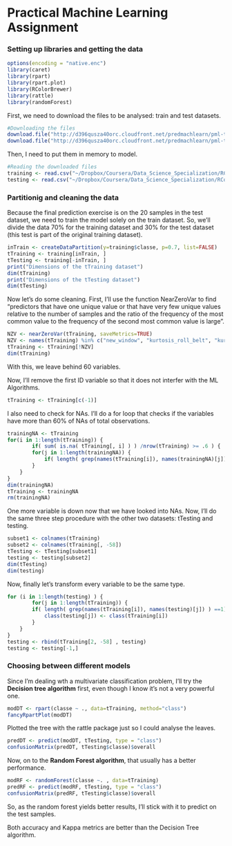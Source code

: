 Practical Machine Learning Assignment
============================

### Setting up libraries and getting the data

```r
options(encoding = "native.enc")
library(caret)
library(rpart)
library(rpart.plot)
library(RColorBrewer)
library(rattle)
library(randomForest)
```

First, we need to download the files to be analysed: train and test datasets.

```r
#Downloading the files
download.file("http://d396qusza40orc.cloudfront.net/predmachlearn/pml-training.csv",destfile="~/Dropbox/Coursera/Data_Science_Specialization/RCoding/coursera/course8_assignment/training.csv",method="libcurl")
download.file("http://d396qusza40orc.cloudfront.net/predmachlearn/pml-testing.csv",destfile="~/Dropbox/Coursera/Data_Science_Specialization/RCoding/coursera/course8_assignment/testing.csv",method="libcurl")
```

Then, I need to put them in memory to model.

```r
#Reading the downloaded files
training <- read.csv("~/Dropbox/Coursera/Data_Science_Specialization/RCoding/coursera/course8_assignment/training.csv", na.strings=c("NA","#DIV/0!",""))
testing <- read.csv("~/Dropbox/Coursera/Data_Science_Specialization/RCoding/coursera/course8_assignment/testing.csv", na.strings=c("NA","#DIV/0!",""))
```

### Partitionig and cleaning the data

Because the final prediction exercise is on the 20 samples in the test dataset, we need to train the model solely on the train dataset. So, we'll divide the data 70% for the training dataset and 30% for the test dataset (this test is part of the original training dataset).

```r
inTrain <- createDataPartition(y=training$classe, p=0.7, list=FALSE)
tTraining <- training[inTrain, ]
tTesting <- training[-inTrain, ]
print("Dimensions of the tTraining dataset")
dim(tTraining)
print("Dimensions of the tTesting dataset")
dim(tTesting)
```

Now let's do some cleaning. First, I'll use the function NearZeroVar to find "predictors that have one unique value or that have very few unique values relative to the number of samples and the ratio of the frequency of the most common value to the frequency of the second most common value is large".

```r
NZV <- nearZeroVar(tTraining, saveMetrics=TRUE)
NZV <- names(tTraining) %in% c("new_window", "kurtosis_roll_belt", "kurtosis_picth_belt","kurtosis_yaw_belt", "skewness_roll_belt", "skewness_roll_belt.1", "skewness_yaw_belt","max_yaw_belt", "min_yaw_belt", "amplitude_yaw_belt", "avg_roll_arm", "stddev_roll_arm","var_roll_arm", "avg_pitch_arm", "stddev_pitch_arm", "var_pitch_arm", "avg_yaw_arm","stddev_yaw_arm", "var_yaw_arm", "kurtosis_roll_arm", "kurtosis_picth_arm","kurtosis_yaw_arm", "skewness_roll_arm", "skewness_pitch_arm", "skewness_yaw_arm","max_roll_arm", "min_roll_arm", "min_pitch_arm", "amplitude_roll_arm", "amplitude_pitch_arm","kurtosis_roll_dumbbell", "kurtosis_picth_dumbbell", "kurtosis_yaw_dumbbell", "skewness_roll_dumbbell","skewness_pitch_dumbbell", "skewness_yaw_dumbbell", "max_yaw_dumbbell", "min_yaw_dumbbell","amplitude_yaw_dumbbell", "kurtosis_roll_forearm", "kurtosis_picth_forearm", "kurtosis_yaw_forearm","skewness_roll_forearm", "skewness_pitch_forearm", "skewness_yaw_forearm", "max_roll_forearm","max_yaw_forearm", "min_roll_forearm", "min_yaw_forearm", "amplitude_roll_forearm","amplitude_yaw_forearm", "avg_roll_forearm", "stddev_roll_forearm", "var_roll_forearm","avg_pitch_forearm", "stddev_pitch_forearm", "var_pitch_forearm", "avg_yaw_forearm","stddev_yaw_forearm", "var_yaw_forearm")
tTraining <- tTraining[!NZV]
dim(tTraining)
```

With this, we leave behind 60 variables.

Now, I'll remove the first ID variable so that it does not interfer with the ML Algorithms.

```r
tTraining <- tTraining[c(-1)]
```

I also need to check for NAs. I'll do a for loop that checks if the variables have more than 60% of NAs of total observations.

```r
trainingNA <- tTraining
for(i in 1:length(tTraining)) {
        if( sum( is.na( tTraining[, i] ) ) /nrow(tTraining) >= .6 ) {
        for(j in 1:length(trainingNA)) {
            if( length( grep(names(tTraining[i]), names(trainingNA)[j]) ) ==1)  {trainingNA <- trainingNA[ , -j]}   
        } 
    }
}
dim(trainingNA)
tTraining <- trainingNA
rm(trainingNA)
```

One more variable is down now that we have looked into NAs.
Now, I'll do the same three step procedure with the other two datasets: tTesting and testing. 

```r
subset1 <- colnames(tTraining)
subset2 <- colnames(tTraining[, -58])
tTesting <- tTesting[subset1]
testing <- testing[subset2]
dim(tTesting)
dim(testing)
```

Now, finally let's transform every variable to be the same type.

```r
for (i in 1:length(testing) ) {
        for(j in 1:length(tTraining)) {
        if( length( grep(names(tTraining[i]), names(testing)[j]) ) ==1)  {
            class(testing[j]) <- class(tTraining[i])
        }      
    }      
}
testing <- rbind(tTraining[2, -58] , testing)
testing <- testing[-1,]
```

### Choosing between different models

Since I'm dealing wth a multivariate classification problem, I'll try the **Decision tree algorithm** first, even though I know it's not a very powerful one.

```r
modDT <- rpart(classe ~ ., data=tTraining, method="class")
fancyRpartPlot(modDT)
```

Plotted the tree with the rattle package just so I could analyse the leaves.

```r
predDT <- predict(modDT, tTesting, type = "class")
confusionMatrix(predDT, tTesting$classe)$overall
```

Now, on to the **Random Forest algorithm**, that usually has a better performance.

```r
modRF <- randomForest(classe ~. , data=tTraining)
predRF <- predict(modRF, tTesting, type = "class")
confusionMatrix(predRF, tTesting$classe)$overall
```

So, as the random forest yields better results, I'll stick with it to predict on the test samples. 

Both accuracy and Kappa metrics are better than the Decision Tree algorithm.